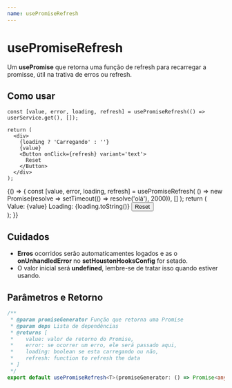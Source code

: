 ```yaml
---
name: usePromiseRefresh
---
```





# usePromiseRefresh

Um **usePromise** que retorna uma função de refresh para recarregar a promisse, útil na trativa de erros ou refresh.

## Como usar

```tsx
const [value, error, loading, refresh] = usePromiseRefresh(() => userService.get(), []);

return (
  <div>
    {loading ? 'Carregando' : ''}
    {value}
    <Button onClick={refresh} variant='text'>
      Reset
    </Button>
  </div>
);
```

<Playground>
  {() => {
    const [value, error, loading, refresh] = usePromiseRefresh(
      () => new Promise(resolve => setTimeout(() => resolve('olá'), 2000)),
      []
    );
    return (
      <div>
        <Typography>Value: {value}</Typography>
        <Typography>Loading: {loading.toString()}</Typography>
        <Button onClick={refresh} variant='text'>
          Reset
        </Button>
      </div>
    );
  }}
</Playground>

## Cuidados

- **Erros** ocorridos serão automaticamentes logados e as o **onUnhandledError** no **setHoustonHooksConfig**
  for setado.
- O valor inicial será **undefined**, lembre-se de tratar isso quando estiver usando.

## Parâmetros e Retorno

```ts
/**
 * @param promiseGenerator Função que retorna uma Promise
 * @param deps Lista de dependências
 * @returns [
 *    value: valor de retorno do Promise,
 *    error: se ocorrer um erro, ele será passado aqui,
 *    loading: boolean se esta carregando ou não,
 *    refresh: function to refresh the data
 * ]
 */
export default usePromiseRefresh<T>(promiseGenerator: () => Promise<any>, deps: React.DependencyList): [T, any, boolean];
```
